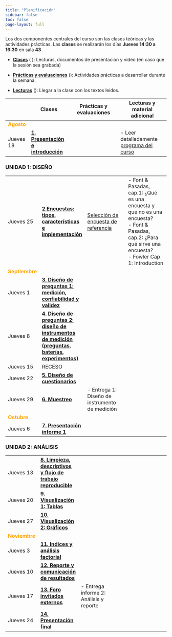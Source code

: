 ---
title: "Planificación"
sidebar: false
toc: false
page-layout: full
---

Los dos componentes centrales del curso son las clases teóricas y las actividades prácticas. Las **clases** se realizarán los días **Jueves  14:30 a 16:30** en sala **43**


- [**Clases**]() (<i class="fas fa-chalkboard-teacher"></i> ): Lecturas, documentos de presentación y video (en caso que la sesión sea grabada)

- [**Prácticas y evaluaciones**]() (<i class="fas fa-user-edit"></i>): Actividades prácticas a desarrollar durante la semana.

- [**Lecturas**]() (<i class="fas fa-book-reader"></i>): Llegar a la clase con los textos leídos.



| |<i class="fas fa-chalkboard-teacher"></i>  Clases  |  <i class="fas fa-user-edit"></i>  Prácticas y evaluaciones | <i class="fas fa-book-reader"></i> Lecturas y material adicional
-----|---------|-----------|-----------
<font color="orange"> **Agosto** </font> |   |   |
Jueves 18 | [**1. Presentación e introducción**](/content/01-content.html)  |   | - Leer detalladamente [programa del curso](syllabus.html) 

### UNIDAD 1: DISEÑO 

|||
-----|---------|-----------|-----------
Jueves 25 | [**2.Encuestas: tipos, características e implementación **]()   |  [Selección de encuesta de referencia]()  | - Font & Pasadas, cap.1: ¿Qué es una encuesta y qué no es una encuesta? <br>- Font & Pasadas, cap.2: ¿Para qué sirve una encuesta? <br>- Fowler Cap 1: Introduction
<font color="orange"> **Septiembre** </font> |   |   |
Jueves 1 | [**3. Diseño de preguntas 1: medición, confiabilidad y validez**]()  |   | 
Jueves 8 | [**4. Diseño de preguntas 2: diseño de instrumentos de medición (preguntas, baterías, experimentos)**]()  |   | 
Jueves 15 | RECESO  |   | 
Jueves 22 | [**5. Diseño de cuestionarios**]()  |   | 
Jueves 29 | [**6. Muestreo**]()  | - Entrega 1: Diseño de instrumento de medición  | 
<font color="orange"> **Octubre** </font> |   |   |
Jueves 6 | [**7. Presentación informe 1**]()  |   | 

### UNIDAD 2: ANÁLISIS 

|||
-----|---------|-----------|-----------
Jueves 13 | [**8. Limpieza, descriptivos y flujo de trabajo reproducible**]()  |   | 
Jueves 20 | [**9. Visualización 1: Tablas**]()  |   | 
Jueves 27 | [**10. Visualización 2: Gráficos**]()  |   | 
<font color="orange"> **Noviembre** </font> |   |   |
Jueves 3 | [**11. Indices y análisis factorial** ]()  |   | 
Jueves 10 | [**12. Reporte y comunicación de resultados**]()  |   | 
Jueves 17 | [**13. Foro invitados externos**]()  |  - Entrega informe 2: Análisis y reporte | 
Jueves 24 | [**14. Presentación final**]()  |   | 



